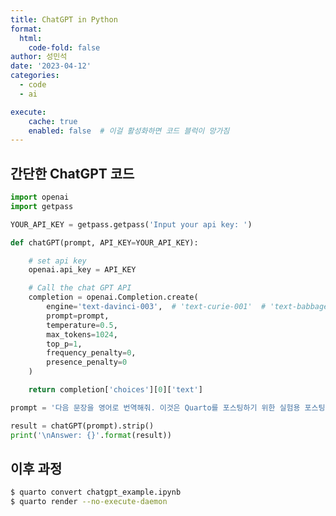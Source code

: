 ```yaml
---
title: ChatGPT in Python
format:
  html:
    code-fold: false
author: 성민석
date: '2023-04-12'
categories:
  - code
  - ai

execute:
    cache: true
    enabled: false  # 이걸 활성화하면 코드 블럭이 망가짐
---
```


## 간단한 ChatGPT 코드

```python
import openai
import getpass

YOUR_API_KEY = getpass.getpass('Input your api key: ')
```

```python
def chatGPT(prompt, API_KEY=YOUR_API_KEY):

    # set api key
    openai.api_key = API_KEY

    # Call the chat GPT API
    completion = openai.Completion.create(
        engine='text-davinci-003',  # 'text-curie-001'  # 'text-babbage-001' #'text-ada-001'
        prompt=prompt,
        temperature=0.5,
        max_tokens=1024,
        top_p=1,
        frequency_penalty=0,
        presence_penalty=0
    )

    return completion['choices'][0]['text']
```

```python
prompt = '다음 문장을 영어로 번역해줘. 이것은 Quarto를 포스팅하기 위한 실험용 포스팅 글입니다.'
```

```python
result = chatGPT(prompt).strip()
print('\nAnswer: {}'.format(result))
```

## 이후 과정
```bash
$ quarto convert chatgpt_example.ipynb
$ quarto render --no-execute-daemon
```

